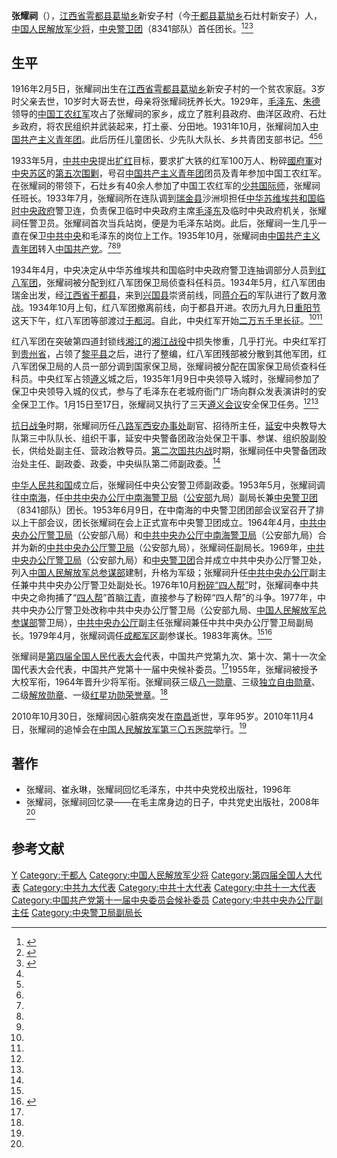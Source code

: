 '''张耀祠'''（{{bd|1916年|2月5日|2010年|10月30日}}），[[江西省|江西省]][[雩都县|雩都县]][[葛坳乡|葛坳乡]]新安子村（今[[于都县|于都县]][[葛坳乡|葛坳乡]]石灶村新安子）人，[[中国人民解放军少将|中国人民解放军少将]]，[[中央警卫团|中央警卫团]]（8341部队）首任团长。<ref name=zgxww>{{Cite web |url=http://dangshi.people.com.cn/GB/13133306.html |title=开国少将 中央警卫团首任团长张耀祠逝世：一生保卫毛主席，中国共产党新闻网，2010年11月04日 |access-date=2013年11月4日 |archive-date=2019年5月2日 |archive-url=https://web.archive.org/web/20190502135002/http://dangshi.people.com.cn/GB/13133306.html |dead-url=no }}</ref><ref name=sohu>{{Cite web |url=http://mil.sohu.com/20110503/n306731602.shtml |title=解放军老将军张耀祠逝世 曾任成都军区副参谋长，搜狐，2011年05月03日 |access-date=2013年11月4日 |archive-date=2019年5月2日 |archive-url=https://web.archive.org/web/20190502143015/http://mil.sohu.com/20110503/n306731602.shtml |dead-url=yes }}</ref><ref name=ruijin>{{Cite web |url=http://dangshi.people.com.cn/GB/146570/182646/11030222.html |title=张耀祠，二、我1933年参加红军站第一班哨，就在瑞金毛主席住所门口，中国共产党新闻网，2010年02月25日 |access-date=2013年11月4日 |archive-date=2019年5月2日 |archive-url=https://web.archive.org/web/20190502173327/http://dangshi.people.com.cn/GB/146570/182646/11030222.html |dead-url=no }}</ref>

==生平==
1916年2月5日，张耀祠出生在[[江西省|江西省]][[雩都县|雩都县]][[葛坳乡|葛坳乡]]新安子村的一个贫农家庭。3岁时父亲去世，10岁时大哥去世，母亲将张耀祠抚养长大。1929年，[[毛泽东|毛泽东]]、[[朱德|朱德]]领导的[[中国工农红军|中国工农红军]]攻占了张耀祠的家乡，成立了胜利县政府、曲洋区政府、石灶乡政府，将农民组织并武装起来，打土豪、分田地。1931年10月，张耀祠加入[[中国共产主义青年团|中国共产主义青年团]]。此后历任儿童团长、少先队大队长、乡共青团支部书记。<ref name=zgxww/><ref name=sohu/><ref name=ruijin/>

1933年5月，[[中共中央|中共中央]]提出[[扩红|扩红]]目标，要求扩大铁的红军100万人、粉碎[[國府軍|國府軍]]对[[中央苏区|中央苏区]]的[[中国共产党第五次反围剿战争|第五次围剿]]，号召[[中国共产主义青年团|中国共产主义青年团]]团员及青年参加中国工农红军。在张耀祠的带领下，石灶乡有40余人参加了中国工农红军的[[少共国际师|少共国际师]]，张耀祠任班长。1933年7月，张耀祠所在连队调到[[瑞金县|瑞金县]]沙洲坝担任[[中华苏维埃共和国|中华苏维埃共和国临时中央政府]]警卫连，负责保卫临时中央政府主席[[毛泽东|毛泽东]]及临时中央政府机关，张耀祠任警卫员。张耀祠首次当兵站岗，便是为毛泽东站岗。此后，张耀祠一生几乎一直在保卫[[中共中央|中共中央]]和毛泽东的岗位上工作。1935年10月，张耀祠由[[中国共产主义青年团|中国共产主义青年团]]转入[[中国共产党|中国共产党]]。<ref name=zgxww/><ref name=sohu/><ref name=ruijin/>

1934年4月，中央决定从中华苏维埃共和国临时中央政府警卫连抽调部分人员到[[红八军团|红八军团]]，张耀祠被分配到红八军团保卫局侦查科任科员。1934年5月，红八军团由瑞金出发，经[[江西省|江西省]][[于都县|于都县]]，来到[[兴国县|兴国县]]崇贤前线，同[[蒋介石|蒋介石]]的军队进行了数月激战。1934年10月上旬，红八军团撤离前线，向于都县开进。农历九月九日[[重阳节|重阳节]]这天下午，红八军团等部渡过[[于都河|于都河]]。自此，中央红军开始[[二万五千里长征|二万五千里长征]]。<ref name=zgxww/><ref name=ruijin/>

红八军团在突破第四道封锁线[[湘江|湘江]]的[[湘江战役|湘江战役]]中损失惨重，几乎打光。中央红军打到[[贵州省|贵州省]]，占领了[[黎平县|黎平县]]之后，进行了整编，红八军团残部被分散到其他军团，红八军团保卫局的人员一部分调到国家保卫局，张耀祠被分配在国家保卫局侦查科任科员。中央红军占领[[遵义|遵义]]城之后，1935年1月9日中央领导入城时，张耀祠参加了保卫中央领导入城的仪式，参与了毛泽东在老城府衙门广场向群众发表演讲时的安全保卫工作。1月15日至17日，张耀祠又执行了三天[[遵义会议|遵义会议]]安全保卫任务。<ref name=zgxww/><ref name=ruijin/>

[[抗日战争|抗日战争]]时期，张耀祠历任[[八路军西安办事处|八路军西安办事处]]副官、招待所主任，[[延安|延安]]中央教导大队第三中队队长、组织干事，延安中央警备团政治处保卫干事、参谋、组织股副股长，供给处副主任、营政治教导员。[[第二次国共内战|第二次国共内战]]时期，张耀祠任中央警备团政治处主任、副政委、政委，中央纵队第二师副政委。<ref name=zgxww/>

[[中华人民共和国|中华人民共和国]]成立后，张耀祠任中央公安警卫师副政委。1953年5月，张耀祠调往[[中南海|中南海]]，任[[中共中央办公厅警卫局|中共中央办公厅中南海警卫局]]（[[中华人民共和国公安部|公安部]]九局）副局长兼[[中央警卫团|中央警卫团]]（8341部队）团长。1953年6月9日，在中南海的中央警卫团团部会议室召开了排以上干部会议，团长张耀祠在会上正式宣布中央警卫团成立。1964年4月，[[中共中央办公厅警卫局|中共中央办公厅警卫局]]（公安部八局）和[[中共中央办公厅警卫局|中共中央办公厅中南海警卫局]]（公安部九局）合并为新的[[中共中央办公厅警卫局|中共中央办公厅警卫局]]（公安部九局），张耀祠任副局长。1969年，[[中共中央办公厅警卫局|中共中央办公厅警卫局]]（公安部九局）和[[中央警卫团|中央警卫团]]合并成立中共中央办公厅警卫处，列入[[中国人民解放军总参谋部|中国人民解放军总参谋部]]建制，升格为军级；张耀祠升任[[中共中央办公厅|中共中央办公厅]]副主任兼中共中央办公厅警卫处副处长。1976年10月[[粉碎四人帮|粉碎“四人帮”]]时，张耀祠奉中共中央之命拘捕了“[[四人帮|四人帮]]”首脑[[江青|江青]]，直接参与了粉碎“四人帮”的斗争。1977年，中共中央办公厅警卫处改称中共中央办公厅警卫局（公安部九局、[[中国人民解放军总参谋部|中国人民解放军总参谋部]]警卫局），[[中共中央办公厅|中共中央办公厅]]副主任张耀祠兼任中共中央办公厅警卫局副局长。1979年4月，张耀祠调任[[成都军区|成都军区]]副参谋长。1983年离休。<ref name=zgxww/><ref>{{Cite web |url=http://dangshi.people.com.cn/GB/146570/182646/11030195.html |title=张耀祠，一、组建8341部队，中国共产党新闻网，2010年02月25日 |access-date=2013年11月4日 |archive-date=2019年5月2日 |archive-url=https://web.archive.org/web/20190502165301/http://dangshi.people.com.cn/GB/146570/182646/11030195.html |dead-url=no }}</ref>

张耀祠是[[第四届全国人民代表大会|第四届全国人民代表大会]]代表，中国共产党第九次、第十次、第十一次全国代表大会代表，中国共产党第十一届中央候补委员。<ref name=sohu/>1955年，张耀祠被授予大校军衔，1964年晋升少将军衔。张耀祠获三级[[八一勋章_(1955年)|八一勋章]]、三级[[独立自由勋章|独立自由勋章]]、二级[[解放勋章|解放勋章]]、一级[[红星功勋荣誉章|红星功勋荣誉章]]。<ref name=zgxww/>

2010年10月30日，张耀祠因心脏病突发在[[南昌|南昌]]逝世，享年95岁。2010年11月4日，张耀祠的追悼会在[[中国人民解放军第三〇五医院|中国人民解放军第三〇五医院]]举行。<ref name=zgxww/>

==著作==
*张耀祠、崔永琳，张耀祠回忆毛泽东，中共中央党校出版社，1996年
*张耀祠，张耀祠回忆录——在毛主席身边的日子，中共党史出版社，2008年<ref name=zgxww/>

==参考文献==
{{reflist}}

{{DEFAULTSORT:Zhang张}}
[[Category:张姓|Y]]
[[Category:于都人|Category:于都人]]
[[Category:中国人民解放军少将|Category:中国人民解放军少将]]
[[Category:第四届全国人大代表|Category:第四届全国人大代表]]
[[Category:中共九大代表|Category:中共九大代表]]
[[Category:中共十大代表|Category:中共十大代表]]
[[Category:中共十一大代表|Category:中共十一大代表]]
[[Category:中国共产党第十一届中央委员会候补委员|Category:中国共产党第十一届中央委员会候补委员]]
[[Category:中共中央办公厅副主任|Category:中共中央办公厅副主任]]
[[Category:中央警卫局副局长|Category:中央警卫局副局长]]